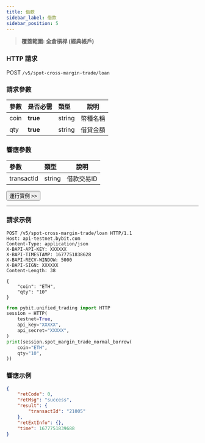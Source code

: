 ```yaml
---
title: 借款
sidebar_label: 借款
sidebar_position: 5
---
```

> **覆蓋範圍: 全倉槓桿 (經典帳戶)**

### HTTP 請求
POST `/v5/spot-cross-margin-trade/loan`

### 請求參數
| 參數 |是否必需| 類型 | 說明|
|:----- |:-------|:-----|------ |
|coin|**true**|string|幣種名稱|
|qty|**true**|string|借貸金額|

### 響應參數
| 參數 | 類型 | 說明|
|:----- |:-----|----- |
|transactId|string|借款交易ID|

<a href="/api-explorer/v5/spot-margin-normal/borrow"><Button>運行實例 >></Button></a>

---

### 請求示例

<Tabs groupId="programming-languages">
<TabItem value="http" label="HTTP">

```http
POST /v5/spot-cross-margin-trade/loan HTTP/1.1
Host: api-testnet.bybit.com
Content-Type: application/json
X-BAPI-API-KEY: XXXXXX
X-BAPI-TIMESTAMP: 1677751838628
X-BAPI-RECV-WINDOW: 5000
X-BAPI-SIGN: XXXXXX
Content-Length: 38

{
    "coin": "ETH",
    "qty": "10"
}
```

</TabItem>
<TabItem value="python" label="Python">

```python
from pybit.unified_trading import HTTP
session = HTTP(
    testnet=True,
    api_key="XXXXX",
    api_secret="XXXXX",
)
print(session.spot_margin_trade_normal_borrow(
    coin="ETH",
    qty="10",
))
```

</TabItem>
</Tabs>

### 響應示例

```json
{
    "retCode": 0,
    "retMsg": "success",
    "result": {
        "transactId": "21005"
    },
    "retExtInfo": {},
    "time": 1677751839688
}
```
